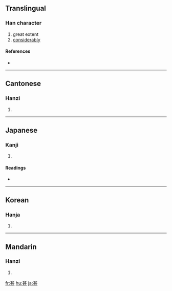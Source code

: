 {{see|什}}
==Translingual==

===Han character===
{{Han char|rn=99|rad=甘|as=04|sn=9|four=4471<sub>1</sub>|canj=廿一一女 (TMMV)}}

# great extent
# [[considerably]]

====References====
* {{Han ref|kx=0754.060|dkj=21648|dj=1161.030|hdz=10025.050|uh=751A|ud=29978|bh=ACC6|bd=44230}}

----

==Cantonese==

===Hanzi===
{{yue-hanzi|jyut=|y=sam6}}

# {{defn|Cantonese}}

----

==Japanese==

===Kanji===
{{ja-kanji|grade=c|rs=甘04}}

# {{defn|Japanese}}

====Readings====
* {{ja-readings|on=[[しん]] (shin), [[じん]] (jin)|kun=[[はなはだ]] (hanahada), [[なに]] (nani)|nanori=}}

----

==Korean==

===Hanja===
{{ko-hanja|hangeul=심|eumhun=|rv=sim|mr=sim|y=sim}}

# {{defn|Korean}}

----

==Mandarin==

===Hanzi===
{{cmn-hanzi|pin=[[shén]] ([[shen2]])|wg=shen<sup>2</sup>}}

# {{defn|Mandarin}}

[[fr:甚]]
[[hu:甚]]
[[ja:甚]]
